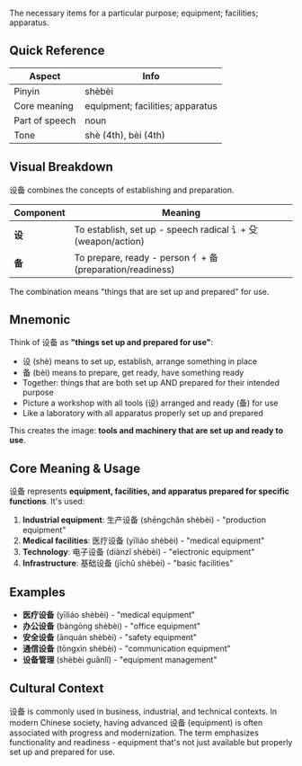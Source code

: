 The necessary items for a particular purpose; equipment; facilities; apparatus.

## Quick Reference

| Aspect         | Info                                    |
| -------------- | --------------------------------------- |
| Pinyin         | shèbèi                                  |
| Core meaning   | equipment; facilities; apparatus        |
| Part of speech | noun                                    |
| Tone           | shè (4th), bèi (4th)                    |

## Visual Breakdown

设备 combines the concepts of establishing and preparation.

| Component | Meaning                                                         |
| --------- | --------------------------------------------------------------- |
| **设**    | To establish, set up - speech radical 讠+ 殳 (weapon/action)   |
| **备**    | To prepare, ready - person 亻+ 备 (preparation/readiness)     |

The combination means "things that are set up and prepared" for use.

## Mnemonic

Think of 设备 as **"things set up and prepared for use"**:

- 设 (shè) means to set up, establish, arrange something in place
- 备 (bèi) means to prepare, get ready, have something ready
- Together: things that are both set up AND prepared for their intended purpose
- Picture a workshop with all tools (设) arranged and ready (备) for use
- Like a laboratory with all apparatus properly set up and prepared

This creates the image: **tools and machinery that are set up and ready to use**.

## Core Meaning & Usage

设备 represents **equipment, facilities, and apparatus prepared for specific functions**. It's used:

1. **Industrial equipment**: 生产设备 (shēngchǎn shèbèi) - "production equipment"
2. **Medical facilities**: 医疗设备 (yīliáo shèbèi) - "medical equipment"
3. **Technology**: 电子设备 (diànzǐ shèbèi) - "electronic equipment"
4. **Infrastructure**: 基础设备 (jīchǔ shèbèi) - "basic facilities"

## Examples

- **医疗设备** (yīliáo shèbèi) - "medical equipment"
- **办公设备** (bàngōng shèbèi) - "office equipment"
- **安全设备** (ānquán shèbèi) - "safety equipment"
- **通信设备** (tōngxìn shèbèi) - "communication equipment"
- **设备管理** (shèbèi guǎnlǐ) - "equipment management"

## Cultural Context

设备 is commonly used in business, industrial, and technical contexts. In modern Chinese society, having advanced 设备 (equipment) is often associated with progress and modernization. The term emphasizes functionality and readiness - equipment that's not just available but properly set up and prepared for use.
